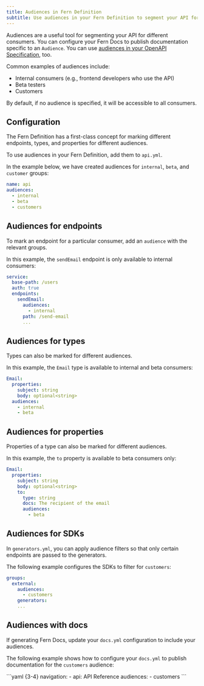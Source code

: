```yaml
---
title: Audiences in Fern Definition 
subtitle: Use audiences in your Fern Definition to segment your API for different groups of consumers.
---
```


Audiences are a useful tool for segmenting your API for different consumers. You can configure your Fern Docs to publish documentation specific to an `Audience`. You can use [audiences in your OpenAPI Specification](/learn/api-definition/openapi/extensions#audiences), too. 

Common examples of audiences include:

- Internal consumers (e.g., frontend developers who use the API)
- Beta testers
- Customers

By default, if no audience is specified, it will be accessible to all consumers. 

## Configuration

The Fern Definition has a first-class concept for marking different endpoints, types, and properties for different audiences. 

To use audiences in your Fern Definition, add them to `api.yml`. 

In the example below, we have created audiences for `internal`, `beta`, and `customer` groups:

```yaml title='api.yml' {2-5}
name: api 
audiences: 
  - internal 
  - beta 
  - customers
```

## Audiences for endpoints

To mark an endpoint for a particular consumer, add an `audience` with the relevant groups. 

In this example, the `sendEmail` endpoint is only available to internal consumers:

```yaml title='user.yml' {6-7}
service:
  base-path: /users
  auth: true
  endpoints:
    sendEmail:
      audiences:
        - internal
      path: /send-email
      ...
```

## Audiences for types

Types can also be marked for different audiences. 

In this example, the `Email` type is available to internal and beta consumers:

```yaml title='user.yml' {5-7}
Email: 
  properties:
    subject: string
    body: optional<string>
  audiences: 
    - internal
    - beta
```

## Audiences for properties

Properties of a type can also be marked for different audiences. 

In this example, the `to` property is available to beta consumers only:

```yaml title='user.yml' {8-9}
Email: 
  properties:
    subject: string
    body: optional<string>
    to: 
      type: string
      docs: The recipient of the email
      audiences: 
        - beta
```

## Audiences for SDKs

In `generators.yml`, you can apply audience filters so that only certain
endpoints are passed to the generators. 

The following example configures the SDKs to filter for `customers`:

```yaml title='generators.yml' {3-4}
groups:
  external:
    audiences:
      - customers
    generators: 
    ...
```

## Audiences with docs 

If generating Fern Docs, update your `docs.yml` configuration to include your audiences. 

The following example shows how to configure your `docs.yml` to publish documentation for the `customers` audience:

<CodeBlock title='docs.yml'>
```yaml {3-4}
navigation:
  - api: API Reference
    audiences:
      - customers
```
</CodeBlock>

